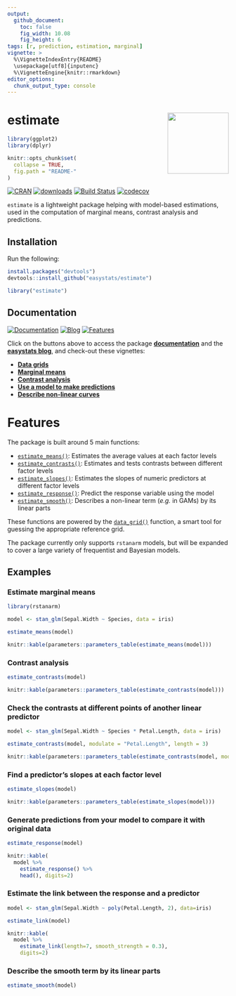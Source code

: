 ```yaml
---
output: 
  github_document:
    toc: false
    fig_width: 10.08
    fig_height: 6
tags: [r, prediction, estimation, marginal]
vignette: >
  %\VignetteIndexEntry{README}
  \usepackage[utf8]{inputenc}
  %\VignetteEngine{knitr::rmarkdown}
editor_options: 
  chunk_output_type: console
---
```


# estimate <img src='man/figures/logo.png' align="right" height="139" />

```r
library(ggplot2)
library(dplyr)

knitr::opts_chunk$set(
  collapse = TRUE,
  fig.path = "README-"
)
```


[![CRAN](http://www.r-pkg.org/badges/version/estimate)](https://cran.r-project.org/package=estimate)
[![downloads](http://cranlogs.r-pkg.org/badges/estimate)](https://cran.r-project.org/package=estimate)
[![Build Status](https://travis-ci.org/easystats/estimate.svg?branch=master)](https://travis-ci.org/easystats/estimate)
[![codecov](https://codecov.io/gh/easystats/estimate/branch/master/graph/badge.svg)](https://codecov.io/gh/easystats/estimate)



`estimate` is a lightweight package helping with model-based estimations, used in the computation of marginal means, contrast analysis and predictions.


## Installation


Run the following:

```r
install.packages("devtools")
devtools::install_github("easystats/estimate")
```
```r
library("estimate")
```

## Documentation

[![Documentation](https://img.shields.io/badge/documentation-estimate-orange.svg?colorB=E91E63)](https://easystats.github.io/estimate/)
[![Blog](https://img.shields.io/badge/blog-easystats-orange.svg?colorB=FF9800)](https://easystats.github.io/blog/posts/)
[![Features](https://img.shields.io/badge/features-estimate-orange.svg?colorB=2196F3)](https://easystats.github.io/estimate/reference/index.html)

Click on the buttons above to access the package [**documentation**](https://easystats.github.io/estimate/) and the [**easystats blog**](https://easystats.github.io/blog/posts/), and check-out these vignettes:

- [**Data grids**](https://easystats.github.io/estimate/articles/data_grid.html)
- [**Marginal means**](https://easystats.github.io/estimate/articles/estimate_means.html)
- [**Contrast analysis**](https://easystats.github.io/estimate/articles/estimate_contrasts.html)
- [**Use a model to make predictions**](https://easystats.github.io/estimate/articles/estimate_response.html)
- [**Describe non-linear curves**](https://easystats.github.io/estimate/articles/estimate_smooth.html)

# Features

The package is built around 5 main functions:

- [`estimate_means()`](https://easystats.github.io/estimate/reference/estimate_means.html): Estimates the average values at each factor levels
- [`estimate_contrasts()`](https://easystats.github.io/estimate/reference/estimate_contrasts.html): Estimates and tests contrasts between different factor levels
- [`estimate_slopes()`](https://easystats.github.io/estimate/reference/estimate_slopes.html): Estimates the slopes of numeric predictors at different factor levels
- [`estimate_response()`](https://easystats.github.io/estimate/reference/estimate_response.html): Predict the response variable using the model
- [`estimate_smooth()`](https://easystats.github.io/estimate/reference/estimate_smooth.html): Describes a non-linear term (*e.g.* in GAMs) by its linear parts

These functions are powered by the [`data_grid()`](https://easystats.github.io/estimate/reference/data_grid.html) function, a smart tool for guessing the appropriate reference grid.

The package currently only supports `rstanarm` models, but will be expanded to cover a large variety of frequentist and Bayesian models.

## Examples

### Estimate marginal means
```r
library(rstanarm)

model <- stan_glm(Sepal.Width ~ Species, data = iris)

estimate_means(model)
```
```r
knitr::kable(parameters::parameters_table(estimate_means(model)))
```

### Contrast analysis
```r
estimate_contrasts(model)
```
```r
knitr::kable(parameters::parameters_table(estimate_contrasts(model)))
```


### Check the contrasts at different points of another linear predictor

```r
model <- stan_glm(Sepal.Width ~ Species * Petal.Length, data = iris)

estimate_contrasts(model, modulate = "Petal.Length", length = 3)
```
```r
knitr::kable(parameters::parameters_table(estimate_contrasts(model, modulate="Petal.Length", length=3)))
```

### Find a predictor's slopes at each factor level

```r
estimate_slopes(model)
```
```r
knitr::kable(parameters::parameters_table(estimate_slopes(model)))
```

### Generate predictions from your model to compare it with original data
```r
estimate_response(model)
```
```r
knitr::kable(
  model %>% 
    estimate_response() %>% 
    head(), digits=2)
```

### Estimate the link between the response and a predictor
```r
model <- stan_glm(Sepal.Width ~ poly(Petal.Length, 2), data=iris)

estimate_link(model)
```
```r
knitr::kable(
  model %>% 
    estimate_link(length=7, smooth_strength = 0.3),
    digits=2)
```

### Describe the smooth term by its linear parts
```r
estimate_smooth(model)
```